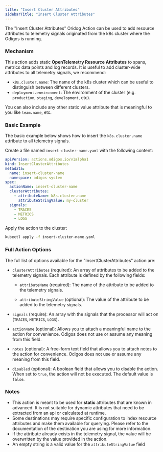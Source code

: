 ```yaml
---
title: "Insert Cluster Attributes"
sidebarTitle: "Insert Cluster Attributes"
---
```


The "Insert Cluster Attributes" Oridog Action can be used to add resource attributes 
to telemetry signals originated from the k8s cluster where the Odigos is running.

### Mechanism

This action adds static **OpenTelemetry Resource Attributes** to spans, metrics data points and log records.
It is useful to add cluster-wide attributes to all telemetry signals, we recommend:
- `k8s.cluster.name`: The name of the k8s cluster which can be useful to distinguish between different clusters.
- `deployment.environment`: The environment of the cluster (e.g. `production`, `staging`, `development`, etc).

You can also include any other static value attribute that is meaningful to you like `team.name`, etc.

### Basic Example

The basic example below shows how to insert the `k8s.cluster.name` attribute to all telemetry signals.

Create a file named `insert-cluster-name.yaml` with the following content:

```yaml
apiVersion: actions.odigos.io/v1alpha1
kind: InsertClusterAttributes
metadata:
  name: insert-cluster-name
  namespace: odigos-system
spec:
  actionName: insert-cluster-name
  clusterAttributes:
    - attributeName: k8s.cluster.name
      attributeStringValue: my-cluster
  signals:
    - TRACES
    - METRICS
    - LOGS
```

Apply the action to the cluster:

```bash
kubectl apply -f insert-cluster-name.yaml
```

### Full Action Options

The full list of options available for the "InsertClusterAttributes" action are:

- `clusterAttributes` (required): An array of attributes to be added to the telemetry signals. Each attribute is defined by the following fields:

  - `attributeName` (required): The name of the attribute to be added to the telemetry signals.

  - `attributeStringValue` (optional): The value of the attribute to be added to the telemetry signals.

- `signals` (require): An array with the signals that the processor will act on (`TRACES`, `METRICS`, `LOGS`).

- `actionName` (optional): Allows you to attach a meaningful name to the action for convenience. Odigos does not use or assume any meaning from this field.

- `notes` (optional): A free-form text field that allows you to attach notes to the action for convenience. Odigos does not use or assume any meaning from this field.

- `disabled` (optional): A boolean field that allows you to disable the action. When set to `true`, the action will not be executed. The default value is `false`.

### Notes

- This action is meant to be used for **static** attributes that are known in advanced. It is not suitable for dynamic attributes that need to be extracted from an api or calculated at runtime.
- Some destinations may require specific configuration to index resource attributes and make them available for querying. Please refer to the documentation of the destination you are using for more information.
- If the attribute already exists in the telemetry signal, the value will be overwritten by the value provided in the action.
- An empty string is a valid value for the `attributeStringValue` field
